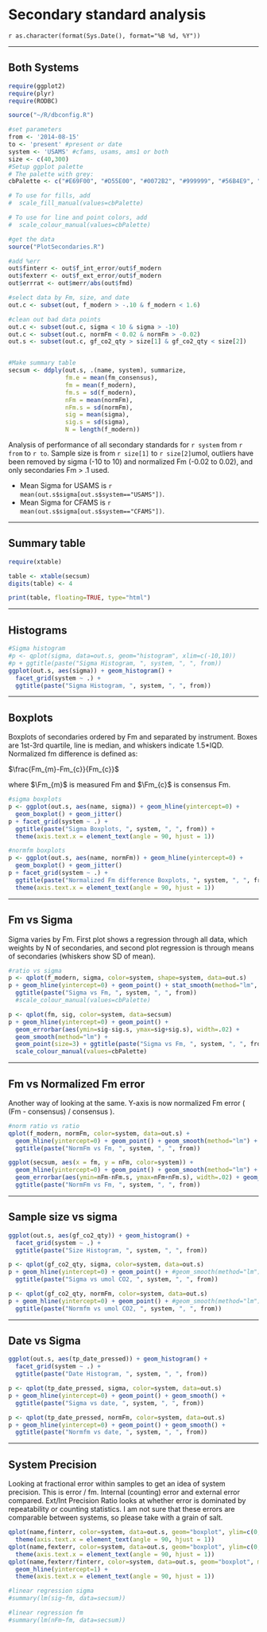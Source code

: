 Secondary standard analysis
========================================================

`r as.character(format(Sys.Date(), format="%B %d, %Y"))`

---

Both Systems
-------

```r

require(ggplot2)
require(plyr)
require(RODBC)

source("~/R/dbconfig.R")

#set parameters
from <- '2014-08-15'
to <- 'present' #present or date
system <- 'USAMS' #cfams, usams, ams1 or both
size <- c(40,300)
#Setup ggplot palette
# The palette with grey:
cbPalette <- c("#E69F00", "#D55E00", "#0072B2", "#999999", "#56B4E9", "#F0E442", "#009E73", "#CC79A7")

# To use for fills, add
#  scale_fill_manual(values=cbPalette)

# To use for line and point colors, add
#  scale_colour_manual(values=cbPalette)

#get the data
source("PlotSecondaries.R")

#add %err
out$finterr <- out$f_int_error/out$f_modern
out$fexterr <- out$f_ext_error/out$f_modern
out$errrat <- out$merr/abs(out$fmd)

#select data by Fm, size, and date
out.c <- subset(out, f_modern > -.10 & f_modern < 1.6)

#clean out bad data points
out.c <- subset(out.c, sigma < 10 & sigma > -10)
out.c <- subset(out.c, normFm < 0.02 & normFm > -0.02)
out.s <- subset(out.c, gf_co2_qty > size[1] & gf_co2_qty < size[2])


#Make summary table
secsum <- ddply(out.s, .(name, system), summarize,
                fm.e = mean(fm_consensus),
                fm = mean(f_modern),
                fm.s = sd(f_modern),
                nFm = mean(normFm),
                nFm.s = sd(normFm),
                sig = mean(sigma),
                sig.s = sd(sigma),
                N = length(f_modern))


```

Analysis of performance of all secondary standards for `r system` from `r from` to `r to`. Sample size is from `r size[1]` to `r size[2]`umol, outliers have been removed by sigma (-10 to 10) and normalized Fm (-0.02 to 0.02), and only secondaries Fm > .1 used.

* Mean Sigma for USAMS is `r mean(out.s$sigma[out.s$system=="USAMS"])`.
* Mean Sigma for CFAMS is `r mean(out.s$sigma[out.s$system=="CFAMS"])`.


---

Summary table
----------
```r

require(xtable)

table <- xtable(secsum)
digits(table) <- 4

print(table, floating=TRUE, type="html")
```

---

Histograms
---------

```r

#Sigma histogram
#p <- qplot(sigma, data=out.s, geom="histogram", xlim=c(-10,10))
#p + ggtitle(paste("Sigma Histogram, ", system, ", ", from))
ggplot(out.s, aes(sigma)) + geom_histogram() + 
  facet_grid(system ~ .) + 
  ggtitle(paste("Sigma Histogram, ", system, ", ", from))
```

---

Boxplots
--------

Boxplots of secondaries ordered by Fm and separated by instrument. Boxes are 1st-3rd quartile, line is median, and whiskers indicate 1.5*IQD. Normalized fm difference is defined as:

$\frac{Fm_{m}-Fm_{c}}{Fm_{c}}$

where $\Fm_{m}$ is measured Fm and $\Fm_{c}$ is consensus Fm.

```r

#sigma boxplots
p <- ggplot(out.s, aes(name, sigma)) + geom_hline(yintercept=0) + 
  geom_boxplot() + geom_jitter()
p + facet_grid(system ~ .) + 
  ggtitle(paste("Sigma Boxplots, ", system, ", ", from)) +
  theme(axis.text.x = element_text(angle = 90, hjust = 1)) 

#normfm boxplots
p <- ggplot(out.s, aes(name, normFm)) + geom_hline(yintercept=0) + 
  geom_boxplot() + geom_jitter()
p + facet_grid(system ~ .) + 
  ggtitle(paste("Normalized Fm difference Boxplots, ", system, ", ", from)) +
  theme(axis.text.x = element_text(angle = 90, hjust = 1)) 
```

---

Fm vs Sigma
----------

Sigma varies by Fm. First plot shows a regression through all data, 
which weights by N of secondaries, and second plot regression is 
through means of secondaries (whiskers show SD of mean).

```r

#ratio vs sigma
p <- qplot(f_modern, sigma, color=system, shape=system, data=out.s)
p + geom_hline(yintercept=0) + geom_point() + stat_smooth(method="lm", se=FALSE) +
  ggtitle(paste("Sigma vs Fm, ", system, ", ", from))
  #scale_colour_manual(values=cbPalette)

p <- qplot(fm, sig, color=system, data=secsum)
p + geom_hline(yintercept=0) + geom_point() +
  geom_errorbar(aes(ymin=sig-sig.s, ymax=sig+sig.s), width=.02) + 
  geom_smooth(method="lm") + 
  geom_point(size=3) + ggtitle(paste("Sigma vs Fm, ", system, ", ", from)) +
  scale_colour_manual(values=cbPalette)

```

---

Fm vs Normalized Fm error
--------------------

Another way of looking at the same. Y-axis is now normalized Fm error ( (Fm - consensus) / consensus ).

```r
#norm ratio vs ratio
qplot(f_modern, normFm, color=system, data=out.s) +
  geom_hline(yintercept=0) + geom_point() + geom_smooth(method="lm") +
  ggtitle(paste("NormFm vs Fm, ", system, ", ", from))

ggplot(secsum, aes(x = fm, y = nFm, color=system)) +
  geom_hline(yintercept=0) + geom_point() + geom_smooth(method="lm") + 
  geom_errorbar(aes(ymin=nFm-nFm.s, ymax=nFm+nFm.s), width=.02) + geom_jitter(size=3) +
  ggtitle(paste("NormFm vs Fm, ", system, ", ", from))
```

---

Sample size vs sigma
-------------------



```r

ggplot(out.s, aes(gf_co2_qty)) + geom_histogram() + 
  facet_grid(system ~ .) + 
  ggtitle(paste("Size Histogram, ", system, ", ", from))
```

```r
p <- qplot(gf_co2_qty, sigma, color=system, data=out.s)
p + geom_hline(yintercept=0) + geom_point() + #geom_smooth(method="lm") + 
  ggtitle(paste("Sigma vs umol CO2, ", system, ", ", from))

p <- qplot(gf_co2_qty, normFm, color=system, data=out.s)
p + geom_hline(yintercept=0) + geom_point() + #geom_smooth(method="lm") + 
  ggtitle(paste("Normfm vs umol CO2, ", system, ", ", from))
```

---

Date vs Sigma
-------------

```r

ggplot(out.s, aes(tp_date_pressed)) + geom_histogram() + 
  facet_grid(system ~ .) + 
  ggtitle(paste("Date Histogram, ", system, ", ", from))
```



```r
p <- qplot(tp_date_pressed, sigma, color=system, data=out.s)
p + geom_hline(yintercept=0) + geom_point() + geom_smooth() + 
  ggtitle(paste("Sigma vs date, ", system, ", ", from))

p <- qplot(tp_date_pressed, normFm, color=system, data=out.s)
p + geom_hline(yintercept=0) + geom_point() + geom_smooth() + 
  ggtitle(paste("Normfm vs date, ", system, ", ", from))

```

---

System Precision
------------------

Looking at fractional error within samples to get an idea of system precision. This is error / fm. Internal (counting) error and external error compared. Ext/Int Precision Ratio looks at whether error is dominated by repeatability or counting statistics. I am not sure that these errors are comparable between systems, so please take with a grain of salt.



```r

qplot(name,finterr, color=system, data=out.s, geom="boxplot", ylim=c(0,.02), main="Internal precision") +
  theme(axis.text.x = element_text(angle = 90, hjust = 1))
qplot(name,fexterr, color=system, data=out.s, geom="boxplot", ylim=c(0,.02), main="External precision") +
  theme(axis.text.x = element_text(angle = 90, hjust = 1))
qplot(name,fexterr/finterr, color=system, data=out.s, geom="boxplot", main="Ext/Int Precision Ratio") +
  geom_hline(yintercept=1) +
  theme(axis.text.x = element_text(angle = 90, hjust = 1))
```

```r
#linear regression sigma
#summary(lm(sig~fm, data=secsum))

#linear regression fm
#summary(lm(nFm~fm, data=secsum))
```


